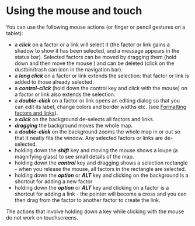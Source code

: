 # Using the mouse and touch

You can use the following mouse actions (or finger or pencil gestures on a tablet):

* a ***click*** on a factor or a link will select it (the factor or link gains a shadow to show it has been selected, and a message appears in the status bar).  Selected factors can be moved by dragging them (hold down and then move the mouse ) and can be deleted (click on the dustbin/trash can icon in the navigation bar).
* a ***long click*** on a factor or link extends the selection: that factor or link is added to those already selected.
* a ***control-click*** (hold down the control key and click with the mouse) on a factor or link also extends the selection.
* a ***double-click*** on a factor or link opens an editing dialog so that you can edit its label, change colors and border widths etc. (see [Formatting factors and links](/manual/GettingStarted#formatting-factors-and-links)).
* a ***click*** on the background de-selects all factors and links.
* ***dragging*** the background moves the whole map.
* a ***double-click*** on the background zooms the whole map in or out so that it neatly fits the window.  Any selected factors or links are de-selected.
* holding down the ***shift*** key and moving the mouse shows a loupe (a magnifying glass) to see small details of the map.
* holding down the ***control*** key and dragging shows a selection rectangle - when you release the mouse, all factors in the rectangle are selected.
* holding down the ***option*** or ***ALT*** key and clicking on the background is a shortcut for adding a new factor
* holding down the ***option*** or ***ALT*** key and clicking on a factor is a shortcut for adding a link - the pointer will become a cross and you can then drag from the factor to another factor to create the link.

The actions that involve holding down a key while clicking with the mouse do not work on touchscreens.

